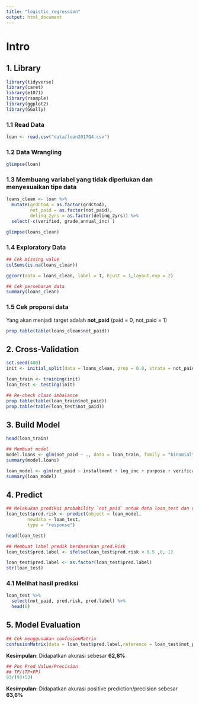 ---
title: "logistic_regression"
output: html_document
---

# Intro

## 1. Library

```{r, message=FALSE, warning=FALSE}
library(tidyverse)
library(caret)
library(e1071)
library(rsample)
library(ggplot2)
library(GGally)
```

### 1.1 Read Data

```{r}
loan <- read.csv("data/loan2017Q4.csv")
```

### 1.2 Data Wrangling

```{r}
glimpse(loan)
```

### 1.3 Membuang variabel yang tidak diperlukan dan menyesuaikan tipe data

```{r}
loans_clean <- loan %>% 
  mutate(grdCtoA = as.factor(grdCtoA),
         not_paid = as.factor(not_paid),
         delinq_2yrs = as.factor(delinq_2yrs)) %>% 
  select(-c(verified, grade,annual_inc) )

glimpse(loans_clean)
```

### 1.4 Exploratory Data

```{r}
## Cek missing value
colSums(is.na(loans_clean))
```

```{r, warning=FALSE}
ggcorr(data = loans_clean, label = T, hjust = 1,layout.exp = 2)
```


```{r}
## Cek persebaran data
summary(loans_clean)
```

### 1.5 Cek proporsi data

Yang akan menjadi target adalah **not_paid** (paid = 0, not_paid = 1)

```{r}
prop.table(table(loans_clean$not_paid))
```

## 2. Cross-Validation

```{r}
set.seed(400)
init <- initial_split(data = loans_clean, prop = 0.8, strata = not_paid)

loan_train <- training(init)
loan_test <- testing(init)
```

```{r}
## Re-check class imbalance
prop.table(table(loan_train$not_paid))
prop.table(table(loan_test$not_paid))
```

## 3. Build Model

```{r}
head(loan_train)
```

```{r}
## Membuat model
model.loans <- glm(not_paid ~ ., data = loan_train, family = "binomial")
summary(model.loans)
```

```{r}
loan_model <- glm(not_paid ~ installment + log_inc + purpose + verification_status + home_ownership + grdCtoA , data = loan_train,family= "binomial")
summary(loan_model)
```

## 4. Predict

```{r}
## Melakukan prediksi probability `not_paid` untuk data loan_test dan disimpan pada kolom baru bernama `pred.Risk`
loan_test$pred.risk <- predict(object = loan_model, 
        newdata = loan_test, 
        type = "response")

head(loan_test)
```

```{r}
## Membuat label predik berdasarkan pred.Risk
loan_test$pred.label <- ifelse(loan_test$pred.risk < 0.5 ,0, 1)

loan_test$pred.label <- as.factor(loan_test$pred.label)
str(loan_test)
```

### 4.1 Melihat hasil prediksi

```{r}
loan_test %>% 
  select(not_paid, pred.risk, pred.label) %>% 
  head(6)
```

## 5. Model Evaluation

```{r}
## Cek menggunakan confusionMatrix
confusionMatrix(data = loan_test$pred.label,reference = loan_test$not_paid, positive = "1")
```

**Kesimpulan: **Didapatkan akurasi sebesar **62,8%**

```{r}
## Pos Pred Value/Precision
## TP/(TP+FP)
93/(93+53)
```
**Kesimpulan: **Didapatkan akurasi positive prediction/precision sebesar **63,6%**
